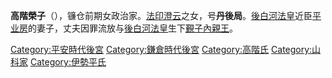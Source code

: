 '''高階榮子'''（{{bd|1151年||1216年}}），镰仓前期女政治家。[[法印澄云|法印澄云]]之女，号'''丹後局'''。[[后白河天皇|後白河法皇]]近臣[[平业房|平业房]]的妻子，丈夫因罪流放与[[后白河天皇|後白河法皇]]生下[[覲子內親王|覲子內親王]]。

{{Japan-poli-bio-stub}}
[[Category:平安時代後宮|Category:平安時代後宮]]
[[Category:鎌倉時代後宮|Category:鎌倉時代後宮]]
[[Category:高階氏|Category:高階氏]]
[[Category:山科家|Category:山科家]]
[[Category:伊勢平氏|Category:伊勢平氏]]